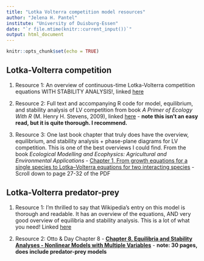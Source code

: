 ```yaml
---
title: "Lotka Volterra competition model resources"
author: "Jelena H. Pantel"
institute: "University of Duisburg-Essen"
date: "`r file.mtime(knitr::current_input())`"
output: html_document
---
```


```r
knitr::opts_chunk$set(echo = TRUE)
```

## Lotka-Volterra competition

1. Resource 1: An overview of continuous-time Lotka-Volterra competition equations WITH STABILITY ANALYSIS!, linked [here](https://www.uwyo.edu/dbmcd/popecol/marlects/lect20.html)

2. Resource 2: Full text and accompanying R code for model, equilibrium, and stability analysis of LV competition from book *A Primer of Ecology With R* (M. Henry H. Stevens, 2009), linked [here](https://hankstevens.github.io/Primer-of-Ecology/competition.html) - **note this isn't an easy read, but it is quite thorough. I recommend.**

3. Resource 3: One last book chapter that truly does have the overview, equilibrium, and stability analysis + phase-plane diagrams for LV competition. This is one of the best overviews I could find. From the book *Ecological Modelling and Ecophysics: Agricultural and Environmental Applications* - [Chapter 1, From growth equations for a single species to Lotka–Volterra equations for two interacting species](./media/Fort_Ch1.pdf) - Scroll down to page 27-32 of the PDF

## Lotka-Volterra predator-prey

1. Resource 1: I'm thrilled to say that Wikipedia's entry on this model is thorough and readable. It has an overview of the equations, AND very good overview of equilibria and stability analysis. This is a lot of what you need! Linked [here](https://en.wikipedia.org/wiki/Lotka–Volterra_equations)

2. Resource 2: Otto & Day Chapter 8 - [__Chapter 8, Equilibria and Stability Analyses - Nonlinear Models with Multiple Variables__](./media/OttoDay_Ch8.pdf) - **note: 30 pages, does include predator-prey models**
